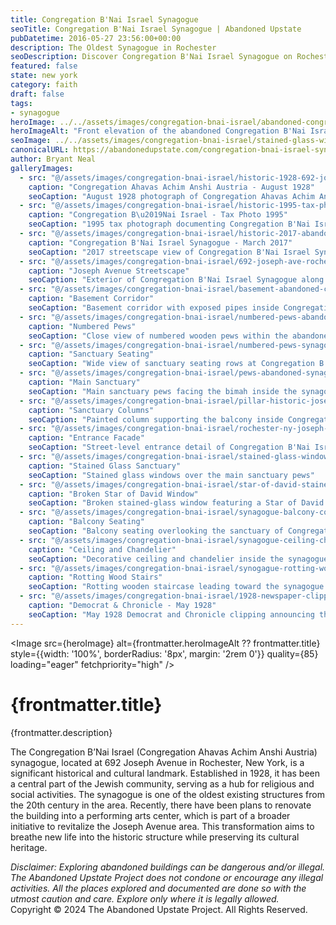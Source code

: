 ```yaml
---
title: Congregation B'Nai Israel Synagogue
seoTitle: Congregation B'Nai Israel Synagogue | Abandoned Upstate
pubDatetime: 2016-05-27 23:56:00+00:00
description: The Oldest Synagogue in Rochester
seoDescription: Discover Congregation B'Nai Israel Synagogue on Rochester's Joseph Avenue—the city's oldest surviving synagogue captured in haunting detail.
featured: false
state: new york
category: faith
draft: false
tags:
- synagogue
heroImage: ../../assets/images/congregation-bnai-israel/abandoned-congregation-bnai-israel-synagogue-692-joseph-rochester.jpg
heroImageAlt: "Front elevation of the abandoned Congregation B'Nai Israel Synagogue on Joseph Avenue in Rochester, New York"
seoImage: ../../assets/images/congregation-bnai-israel/stained-glass-windows-pews-rochester-synagogue.jpg
canonicalURL: https://abandonedupstate.com/congregation-bnai-israel-synagogue/
author: Bryant Neal
galleryImages:
  - src: "@/assets/images/congregation-bnai-israel/historic-1928-692-joseph-ave-roc.jpg"
    caption: "Congregation Ahavas Achim Anshi Austria - August 1928"
    seoCaption: "August 1928 photograph of Congregation Ahavas Achim Anshi Austria on Joseph Avenue"
  - src: "@/assets/images/congregation-bnai-israel/historic-1995-tax-photo-abandoned-synagogue.jpg"
    caption: "Congregation B\u2019Nai Israel - Tax Photo 1995"
    seoCaption: "1995 tax photograph documenting Congregation B'Nai Israel Synagogue"
  - src: "@/assets/images/congregation-bnai-israel/historic-2017-abandoned-congregation-bnai-israel-synagogue-692-joseph-rochester.jpg"
    caption: "Congregation B'Nai Israel Synagogue - March 2017"
    seoCaption: "2017 streetscape view of Congregation B'Nai Israel Synagogue in Rochester"
  - src: "@/assets/images/congregation-bnai-israel/692-joseph-ave-rochester-synagogue.jpg"
    caption: "Joseph Avenue Streetscape"
    seoCaption: "Exterior of Congregation B'Nai Israel Synagogue along Joseph Avenue"
  - src: "@/assets/images/congregation-bnai-israel/basement-abandoned-congregation-bnai-israel-synogoue.jpg"
    caption: "Basement Corridor"
    seoCaption: "Basement corridor with exposed pipes inside Congregation B'Nai Israel Synagogue"
  - src: "@/assets/images/congregation-bnai-israel/numbered-pews-abandoned-synagogue.jpg"
    caption: "Numbered Pews"
    seoCaption: "Close view of numbered wooden pews within the abandoned synagogue"
  - src: "@/assets/images/congregation-bnai-israel/numbered-pews-synagogue-rochester-ny.jpg"
    caption: "Sanctuary Seating"
    seoCaption: "Wide view of sanctuary seating rows at Congregation B'Nai Israel"
  - src: "@/assets/images/congregation-bnai-israel/pews-abandoned-synagogue-roc-ny.jpg"
    caption: "Main Sanctuary"
    seoCaption: "Main sanctuary pews facing the bimah inside the synagogue"
  - src: "@/assets/images/congregation-bnai-israel/pillar-historic-joseph-ave-synagogue.jpg"
    caption: "Sanctuary Columns"
    seoCaption: "Painted column supporting the balcony inside Congregation B'Nai Israel"
  - src: "@/assets/images/congregation-bnai-israel/rochester-ny-joseph-ave-synagogue.jpg"
    caption: "Entrance Facade"
    seoCaption: "Street-level entrance detail of Congregation B'Nai Israel Synagogue"
  - src: "@/assets/images/congregation-bnai-israel/stained-glass-windows-pews-rochester-synagogue.jpg"
    caption: "Stained Glass Sanctuary"
    seoCaption: "Stained glass windows over the main sanctuary pews"
  - src: "@/assets/images/congregation-bnai-israel/star-of-david-stained-glass-broken-window.jpg"
    caption: "Broken Star of David Window"
    seoCaption: "Broken stained-glass window featuring a Star of David motif"
  - src: "@/assets/images/congregation-bnai-israel/synagogue-balcony-congregation-bnai-israel-synagogue.jpg"
    caption: "Balcony Seating"
    seoCaption: "Balcony seating overlooking the sanctuary of Congregation B'Nai Israel"
  - src: "@/assets/images/congregation-bnai-israel/synagogue-ceiling-chandelier-abandoned.jpg"
    caption: "Ceiling and Chandelier"
    seoCaption: "Decorative ceiling and chandelier inside the synagogue"
  - src: "@/assets/images/congregation-bnai-israel/synogague-rotting-wood-stairs.jpg"
    caption: "Rotting Wood Stairs"
    seoCaption: "Rotting wooden staircase leading toward the synagogue balcony"
  - src: "@/assets/images/congregation-bnai-israel/1928-newspaper-clipping-democrat-chronicle-synagogue.jpg"
    caption: "Democrat & Chronicle - May 1928"
    seoCaption: "May 1928 Democrat and Chronicle clipping announcing the synagogue dedication"
---
```





















<Image 
  src={heroImage} 
  alt={frontmatter.heroImageAlt ?? frontmatter.title}
  style={{width: '100%', borderRadius: '8px', margin: '2rem 0'}}
  quality={85}
  loading="eager"
  fetchpriority="high"
/>

# {frontmatter.title}
<p className="post-tagline" style={{ color: "#b9975c" }}>{frontmatter.description}</p>

The Congregation B’Nai Israel (Congregation Ahavas Achim Anshi Austria) synagogue, located at 692 Joseph Avenue in Rochester, New York, is a significant historical and cultural landmark. Established in 1928, it has been a central part of the Jewish community, serving as a hub for religious and social activities. The synagogue is one of the oldest existing structures from the 20th century in the area. Recently, there have been plans to renovate the building into a performing arts center, which is part of a broader initiative to revitalize the Joseph Avenue area. This transformation aims to breathe new life into the historic structure while preserving its cultural heritage.


<GalleryLightbox galleryId="bnai-israel" images={frontmatter.galleryImages} />

<div style={{textAlign: 'center', margin: '3rem 0 1rem'}}>
  <em>Disclaimer: Exploring abandoned buildings can be dangerous and/or illegal. The Abandoned Upstate Project does not condone or encourage any illegal activities. All the places explored and documented are done so with the utmost caution and care. Explore only where it is legally allowed.</em>
</div>

<div style={{textAlign: 'center', fontSize: '0.85rem', color: 'var(--color-text-muted)', marginBottom: '3rem'}}>
  Copyright © 2024 The Abandoned Upstate Project. All Rights Reserved.
</div>
